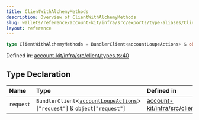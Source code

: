 ```yaml
---
title: ClientWithAlchemyMethods
description: Overview of ClientWithAlchemyMethods
slug: wallets/reference/account-kit/infra/src/exports/type-aliases/ClientWithAlchemyMethods
layout: reference
---
```


```ts
type ClientWithAlchemyMethods = BundlerClient<accountLoupeActions> & object;
```

Defined in: [account-kit/infra/src/client/types.ts:40](https://github.com/alchemyplatform/aa-sdk/blob/49e74eee8606f480b200b4612d00d950da8a8742/account-kit/infra/src/client/types.ts#L40)

## Type Declaration

| Name      | Type                                                                                                                                     | Defined in                                                                                                                                                                    |
| :-------- | :--------------------------------------------------------------------------------------------------------------------------------------- | :---------------------------------------------------------------------------------------------------------------------------------------------------------------------------- |
| `request` | `BundlerClient`\<[`accountLoupeActions`](../../../../core/src/variables/accountLoupeActions.mdx)>\[`"request"`] & `object`\[`"request"`] | [account-kit/infra/src/client/types.ts:41](https://github.com/alchemyplatform/aa-sdk/blob/49e74eee8606f480b200b4612d00d950da8a8742/account-kit/infra/src/client/types.ts#L41) |
